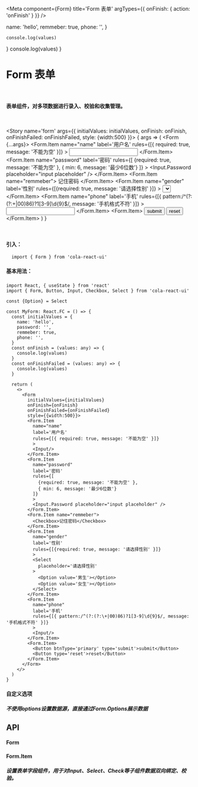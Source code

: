 

<Meta
  component={Form}
  title='Form 表单'
  argTypes={{ onFinish: { action: 'onFinish' } }}
  />

  name: 'hello',
  remmeber: true,
  phone: '',
}

    console.log(values)
  }
    console.log(values)
  }

# Form 表单
<br/>

#### 表单组件，对多项数据进行录入、校验和收集管理。

<br/>

<Story name='form' args={{
  initialValues: initialValues,
  onFinish: onFinish,
  onFinishFailed: onFinishFailed,
  style: {width:500}
}}>
  {
    args => (
      <Form {...args}>
        <Form.Item
          name="name" 
          label='用户名'
          rules={[{ required: true, message: '不能为空' }]}
          >
          <Input/>
        </Form.Item>
        <Form.Item 
          name="password"
          label='密码'
          rules={[
            {required: true, message: '不能为空' },
            { min: 6, message: '最少6位数'}
          ]}
          >
          <Input.Password placeholder="input placeholder" />
        </Form.Item>
        <Form.Item name="remmeber">
          <Checkbox>记住密码</Checkbox>
        </Form.Item>
        <Form.Item 
          name="gender"
          label='性别'
          rules={[{required: true, message: '请选择性别' }]}
          >
          <Select 
            placeholder='请选择性别'
          >
            <Select.Option value='男生'></Select.Option>
            <Select.Option value='女生'></Select.Option>
          </Select>
        </Form.Item>
        <Form.Item
          name="phone" 
          label='手机'
          rules={[{ pattern:/^(?:(?:\+|00)86)?1[3-9]\d{9}$/, message: '手机格式不符' }]}
          >
          <Input/>
        </Form.Item>
        <Form.Item>
          <Button btnType='primary' type='submit'>submit</Button>
          <Button type='reset'>reset</Button>
        </Form.Item>
      </Form>
    )
  }
</Story>

<br/>

#### 引入：
```tsx
  import { Form } from 'cola-react-ui'
```
#### 基本用法：
##### 
```tsx
import React, { useState } from 'react'
import { Form, Button, Input, Checkbox, Select } from 'cola-react-ui'

const {Option} = Select

const MyForm: React.FC = () => {
  const initialValues = {
    name: 'hello',
    password: '',
    remmeber: true,
    phone: '',
  }
  const onFinish = (values: any) => {
    console.log(values)
  }
  const onFinishFailed = (values: any) => {
    console.log(values)
  }

  return (
    <>
      <Form 
        initialValues={initialValues}
        onFinish={onFinish}
        onFinishFailed={onFinishFailed}
        style={{width:500}}>
        <Form.Item
          name="name" 
          label='用户名'
          rules={[{ required: true, message: '不能为空' }]}
          >
          <Input/>
        </Form.Item>
        <Form.Item 
          name="password"
          label='密码'
          rules={[
            {required: true, message: '不能为空' },
            { min: 6, message: '最少6位数'}
          ]}
          >
          <Input.Password placeholder="input placeholder" />
        </Form.Item>
        <Form.Item name="remmeber">
          <Checkbox>记住密码</Checkbox>
        </Form.Item>
        <Form.Item 
          name="gender"
          label='性别'
          rules={[{required: true, message: '请选择性别' }]}
          >
          <Select 
            placeholder='请选择性别'
          >
            <Option value='男生'></Option>
            <Option value='女生'></Option>
          </Select>
        </Form.Item>
        <Form.Item
          name="phone" 
          label='手机'
          rules={[{ pattern:/^(?:(?:\+|00)86)?1[3-9]\d{9}$/, message: '手机格式不符' }]}
          >
          <Input/>
        </Form.Item>
        <Form.Item>
          <Button btnType='primary' type='submit'>submit</Button>
          <Button type='reset'>reset</Button>
        </Form.Item>
      </Form>
    </>
  )
}

```

#### 自定义选项
##### 不使用options设置数据源，直接通过Form.Options展示数据
<!-- 
<Canvas>
  <Story name="Form" args={{
    initialValues: initialValues,
    onFinish: onFinish,
    onFinishFailed: onFinishFailed,
    style: {width:500},
  }}>
    {args => (
      <Form {...args}
        >
        <Form.Item
          name="name" 
          label='用户名'
          rules={[{ required: true, message: '不能为空' }]}
          >
          <Input/>
        </Form.Item>
        <Form.Item 
          name="password"
          label='密码'
          rules={[
            {required: true, message: '不能为空' },
            { min: 6, message: '最少6位数'}
          ]}
          >
          <Input.Password placeholder="input placeholder" />
        </Form.Item>
        <Form.Item name="remmeber">
          <Checkbox>记住密码</Checkbox>
        </Form.Item>
        <Form.Item>
          <Button btnType='primary' type='submit'>submit</Button>
          <Button type='reset'>reset</Button>
        </Form.Item>
      </Form>
    )}
  </Story>
</Canvas> -->

## API

#### Form
<ArgsTable of={Form}/>

#### Form.Item
##### 设置表单字段组件，用于对Input、Select、Check等子组件数据双向绑定、校验。
<ArgsTable of={FormItem}/>



